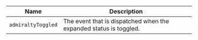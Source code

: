 
| Name | Description |
| --- | --- |
| `admiraltyToggled` | The event that is dispatched when the expanded status is toggled. |


